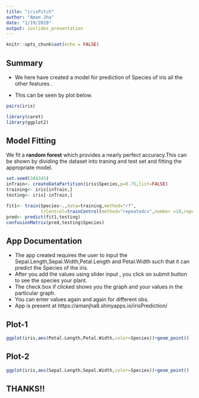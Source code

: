 ```yaml
---
title: "irisPitch"
author: "Aman Jha"
date: "1/19/2020"
output: ioslides_presentation
---
```


```r
knitr::opts_chunk$set(echo = FALSE)
```

## Summary

- We here have created a model for prediction of Species of iris all the other features .

- This can be seen by plot below.
```r
pairs(iris)
```
```r
library(caret)
library(ggplot2)
```

## Model Fitting

We fit a **random forest** which provides a nearly perfect accuracy.This can be shown by dividing the dataset into traning and test set and fitting the appropriate model.
```r
set.seed(344345)
inTrain<- createDataPartition(iris$Species,p=0.75,list=FALSE)
training<- iris[inTrain,]
testing<- iris[-inTrain,]

fit1<- train(Species~.,data=training,method="rf",
             trControl=trainControl(method="repeatedcv",number =10,repeats = 3))
pred<- predict(fit1,testing)
confusionMatrix(pred,testing$Species)
```

## App Documentation
- The app created requires the user to input the Sepal.Length,Sepal.Width,Petal.Length and Petal.Width such that it can predict the Species of the iris.
- After you add the values using slider input , you click on submit button to see the species your plant.
- The check box if clicked shows you the graph and your values in the particular graph. 
- You can enter values again and again for different obs.
- App is present at https://amanjha8.shinyapps.io/irisPrediction/


## Plot-1
```r
ggplot(iris,aes(Petal.Length,Petal.Width,color=Species))+geom_point()
```

## Plot-2
```r
ggplot(iris,aes(Sepal.Length,Sepal.Width,color=Species))+geom_point()
```

## THANKS!!
